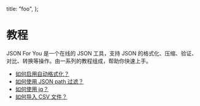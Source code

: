   title: "foo",
};

# 教程

JSON For You 是一个在线的 JSON 工具，支持 JSON 的格式化、压缩、验证、对比、转换等操作。由一系列的教程组成，帮助你快速上手。

- [如何启用自动格式化？](/tutorial/format)
- [如何使用 JSON path 过滤？](/tutorial/json-path)
- [如何使用 jq？](/tutorial/jq)
- [如何导入 CSV 文件？](/tutorial/csv)
